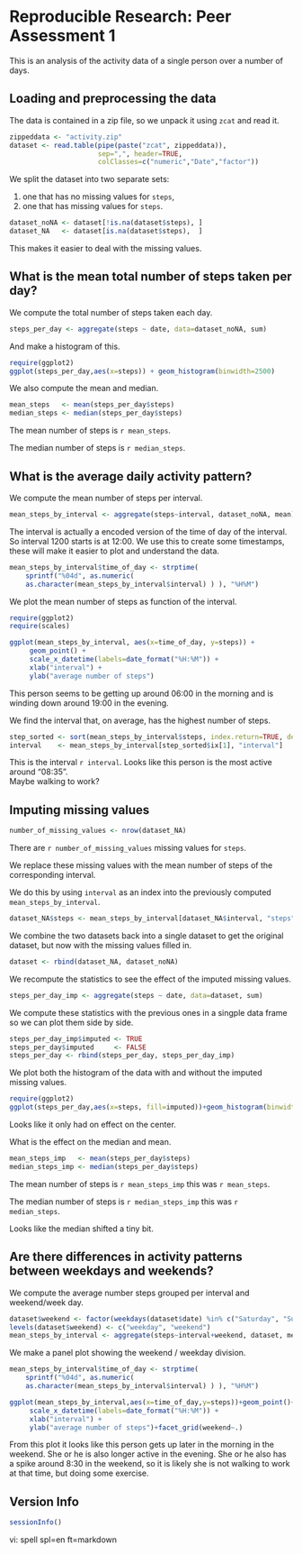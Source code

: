 # Reproducible Research: Peer Assessment 1

This is an analysis of the activity data of a single person over a number of days.

## Loading and preprocessing the data

The data is contained in a zip file, so we unpack it using `zcat`
and read it.
```r
zippeddata <- "activity.zip"
dataset <- read.table(pipe(paste("zcat", zippeddata)), 
                      sep=",", header=TRUE,
                      colClasses=c("numeric","Date","factor"))
```

We split the dataset into two separate sets:

1. one that has no missing values for `steps`,
2. one that has missing values for `steps`.  

```r
dataset_noNA <- dataset[!is.na(dataset$steps), ]
dataset_NA   <- dataset[is.na(dataset$steps),  ]
```

This makes it easier to deal with the missing values.


## What is the mean total number of steps taken per day?

We compute the total number of steps taken each day.
```r
steps_per_day <- aggregate(steps ~ date, data=dataset_noNA, sum)
```

And make a histogram of this.
```r
require(ggplot2)
ggplot(steps_per_day,aes(x=steps)) + geom_histogram(binwidth=2500)
```

We also compute the mean and median.

```r
mean_steps   <- mean(steps_per_day$steps) 
median_steps <- median(steps_per_day$steps)
```

The mean number of steps is `r mean_steps`.

The median number of steps is `r median_steps`.


## What is the average daily activity pattern?

We compute the mean number of steps per interval.

```r
mean_steps_by_interval <- aggregate(steps~interval, dataset_noNA, mean)
```

The interval is actually a encoded version of the time of day of the interval.
So interval 1200 starts is at 12:00. We use this to create some timestamps, these
will make it easier to plot and understand the data.

```r
mean_steps_by_interval$time_of_day <- strptime(
    sprintf("%04d", as.numeric( 
    as.character(mean_steps_by_interval$interval) ) ), "%H%M")
```

We plot the mean number of steps as function of the interval.
```r
require(ggplot2)
require(scales)

ggplot(mean_steps_by_interval, aes(x=time_of_day, y=steps)) + 
     geom_point() +
     scale_x_datetime(labels=date_format("%H:%M")) + 
     xlab("interval") + 
     ylab("average number of steps")
```

This person seems to be getting up around 06:00 in the morning and is winding
down around 19:00 in the evening.

We find the interval that, on average, has the highest number of steps.
```r
step_sorted <- sort(mean_steps_by_interval$steps, index.return=TRUE, decreasing=TRUE)
interval    <- mean_steps_by_interval[step_sorted$ix[1], "interval"]
```

This is the interval `r interval`.
Looks like this person is the most active around "08:35".  
Maybe walking to work?


## Imputing missing values

```r
number_of_missing_values <- nrow(dataset_NA)
```

There are `r number_of_missing_values` missing values for `steps`.

We replace these missing values with the mean number of steps
of the corresponding interval.

We do this by using `interval` as an index into the previously
computed `mean_steps_by_interval`.
```r
dataset_NA$steps <- mean_steps_by_interval[dataset_NA$interval, "steps"]
```

We combine the two datasets back into a single dataset to get the original
dataset, but now with the missing values filled in.
```r
dataset <- rbind(dataset_NA, dataset_noNA)
```

We recompute the statistics to see the effect of the imputed missing values.

```r
steps_per_day_imp <- aggregate(steps ~ date, data=dataset, sum)
```

We compute these statistics with the previous ones in a singple
data frame so we can plot them side by side.
```r
steps_per_day_imp$imputed <- TRUE
steps_per_day$imputed     <- FALSE
steps_per_day <- rbind(steps_per_day, steps_per_day_imp)

```

We plot both the histogram of the data with and without the imputed missing values.
```r
require(ggplot2)
ggplot(steps_per_day,aes(x=steps, fill=imputed))+geom_histogram(binwidth=2500, position="dodge")
```
Looks like it only had on effect on the center.

What is the effect on the median and mean.
```r
mean_steps_imp   <- mean(steps_per_day$steps) 
median_steps_imp <- median(steps_per_day$steps)
```

The mean number of steps is `r mean_steps_imp` this was `r mean_steps`.

The median number of steps is `r median_steps_imp` this was `r median_steps`.

Looks like the median shifted a tiny bit.


## Are there differences in activity patterns between weekdays and weekends?

We compute the average number steps grouped per interval and weekend/week day.
```r
dataset$weekend <- factor(weekdays(dataset$date) %in% c("Saturday", "Sunday"))
levels(dataset$weekend) <- c("weekday", "weekend")
mean_steps_by_interval <- aggregate(steps~interval+weekend, dataset, mean)
```

We make a panel plot showing the weekend / weekday division.
```r

mean_steps_by_interval$time_of_day <- strptime(
    sprintf("%04d", as.numeric( 
    as.character(mean_steps_by_interval$interval) ) ), "%H%M")

ggplot(mean_steps_by_interval,aes(x=time_of_day,y=steps))+geom_point()+
     scale_x_datetime(labels=date_format("%H:%M")) +
     xlab("interval") + 
     ylab("average number of steps")+facet_grid(weekend~.)
```

From this plot it looks like this person gets up later in the morning
in the weekend. She or he is also longer active in the evening.
She or he also has a spike around 8:30 in the weekend, so it is likely
she is not walking to work at that time, but doing some exercise.


## Version Info

```r
sessionInfo()
```

vi: spell spl=en ft=markdown
